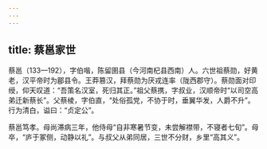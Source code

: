 ```yaml
---
---
---
```

title: 蔡邕家世
---



蔡邕（133—192），字伯喈，陈留圉县（今河南杞县西南）人。六世祖蔡勋，好黄老，汉平帝时为郿县令。王莽篡汉，拜蔡勋为厌戎连率（陇西郡守）。蔡勋面对印绶，仰天叹道：“吾策名汉室，死归其正。”祖父蔡携，字叔业，汉顺帝时“以司空高弟迁新蔡长”。父蔡棱，字伯直，“处俗孤党，不协于时，垂翼华发，人爵不升”。行为清白，谥曰：“贞定公”。

蔡邕笃孝。母尚滞病三年，他侍母“自非寒暑节变，未尝解襟带，不寝者七旬”。母卒，“庐于冢侧，动静以礼”。与叔父从弟同居，三世不分财，乡里“高其义”。